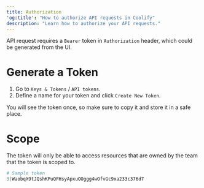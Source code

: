 ```yaml
---
title: Authorization
'og:title': "How to authorize API requests in Coolify"
description: "Learn how to authorize your API requests."
---
```


API request requires a `Bearer` token in `Authorization` header, which could be generated from the UI.


# Generate a Token
1. Go to `Keys & Tokens` / `API tokens`.
2. Define a name for your token and click `Create New Token`.

<Tip>
You will see the token once, so make sure to copy it and store it in a safe place.
</Tip>

# Scope
The token will only be able to access resources that are owned by the team that the token is scoped to.


```php
# Sample token
3|WaobqX9tJQshKPuQFHsyApxuOOggg4wOfvGc9xa233c376d7
```
